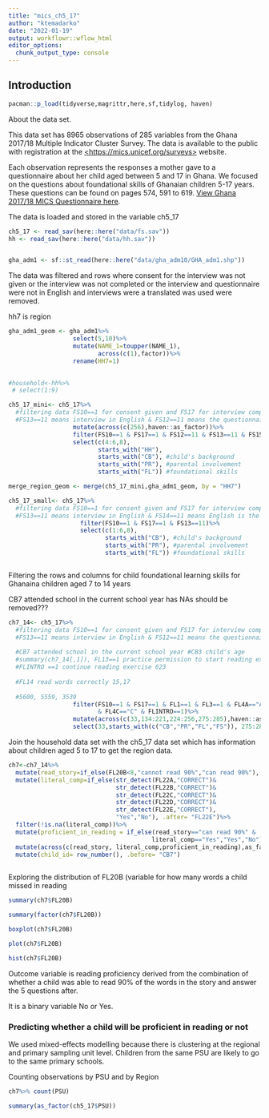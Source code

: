```yaml
---
title: "mics_ch5_17"
author: "ktemadarko"
date: "2022-01-19"
output: workflowr::wflow_html
editor_options:
  chunk_output_type: console
---
```


## Introduction

```r
pacman::p_load(tidyverse,magrittr,here,sf,tidylog, haven)
```

About the data set.

This data set has 8965 observations of 285 variables from the Ghana 2017/18 Multiple Indicator Cluster Survey.
The data is available to the public with registration at the [\<https://mics.unicef.org/surveys>](https://mics.unicef.org/surveys) website.

Each observation represents the responses a mother gave to a questionnaire about her child aged between 5 and 17 in Ghana.
We focused on the questions about foundational skills of Ghanaian children 5-17 years.
These questions can be found on pages 574, 591 to 619.
[View Ghana 2017/18 MICS Questionnaire here](https://mics-surveys-prod.s3.amazonaws.com/MICS6/West%20and%20Central%20Africa/Ghana/2017-2018/Survey%20findings/Ghana%202017-18%20MICS%20Survey%20Findings%20Report_English.pdf).

The data is loaded and stored in the variable ch5_17

```r
ch5_17 <- read_sav(here::here("data/fs.sav"))
hh <- read_sav(here::here("data/hh.sav"))


gha_adm1 <- sf::st_read(here::here("data/gha_adm10/GHA_adm1.shp"))
```

The data was filtered and rows where consent for the interview was not given or the interview was not completed or the interview and questionnaire were not in English and interviews were a translated was used were removed.

hh7 is region

```r
gha_adm1_geom <- gha_adm1%>%
                  select(5,10)%>%
                  mutate(NAME_1=toupper(NAME_1),
                         across(c(1),factor))%>%
                  rename(HH7=1)
                  

#household<-hh%>%
 # select(1:9)

ch5_17_mini<- ch5_17%>%
  #filtering data FS10==1 for consent given and FS17 for interview completed.
  #FS13==11 means interview in English & FS12==11 means the questionnaire was in English and FS15==3 means no interpretor used
                  mutate(across(c(256),haven::as_factor))%>%
                  filter(FS10==1 & FS17==1 & FS12==11 & FS13==11 & FS15==3)%>%
                  select(c(4:6,8),
                         starts_with("HH"),
                         starts_with("CB"), #child's background
                         starts_with("PR"), #parental involvement
                         starts_with("FL")) #foundational skills

merge_region_geom <- merge(ch5_17_mini,gha_adm1_geom, by = "HH7")

ch5_17_small<- ch5_17%>%
  #filtering data FS10==1 for consent given and FS17 for interview completed.
  #FS13==11 means interview in English & FS14==11 means English is the native language of the responder
                    filter(FS10==1 & FS17==1 & FS13==11)%>%
                    select(c(1:6,8),
                           starts_with("CB"), #child's background
                           starts_with("PR"), #parental involvement
                           starts_with("FL")) #foundational skills


```

```r

```

Filtering the rows and columns for child foundational learning skills for Ghanaina children aged 7 to 14 years

CB7 attended school in the current school year has NAs should be removed???

```r
ch7_14<- ch5_17%>%
  #filtering data FS10==1 for consent given and FS17 for interview completed.
  #FS13==11 means interview in English & FS12==11 means the questionnaire was in English and FS15==3 means no interpretor used, FL1==1 permission given to interview child by parent, FL3== 1 child also gives consent for interview,
  
  #CB7 attended school in the current school year #CB3 child's age
  #summary(ch7_14[,1]), FL13==1 practice permission to start reading exercise ,1662 observations
  #FLINTRO ==1 continue reading exercise 623
  
  #FL14 read words correctly 15,17
  
  #5600, 5559, 3539
                  filter(FS10==1 & FS17==1 & FL1==1 & FL3==1 & FL4A=="A"& FL4B=="B"
                         & FL4C=="C" & FLINTRO==1)%>%
                  mutate(across(c(33,134:221,224:256,275:285),haven::as_factor))%>%
                  select(33,starts_with(c("CB","PR","FL","FS")), 275:285) #find outcome variable
```

Join the household data set with the ch5_17 data set which has information about children aged 5 to 17 to get the region data.

```r
ch7<-ch7_14%>%
  mutate(read_story=if_else(FL20B<8,"cannot read 90%","can read 90%"), .after= "FL20B")%>%
  mutate(literal_comp=if_else(str_detect(FL22A,"CORRECT")&
                              str_detect(FL22B,"CORRECT")&
                              str_detect(FL22C,"CORRECT")&
                              str_detect(FL22D,"CORRECT")&
                              str_detect(FL22E,"CORRECT"),
                              "Yes","No"), .after= "FL22E")%>%
  filter(!is.na(literal_comp))%>%
  mutate(proficient_in_reading = if_else(read_story=="can read 90%" &
                                        literal_comp=="Yes","Yes","No"),.after= "literal_comp") %>%
  mutate(across(c(read_story, literal_comp,proficient_in_reading),as_factor))%>%
  mutate(child_id= row_number(), .before= "CB7")
                                                
```

Exploring the distribution of FL20B (variable for how many words a child missed in reading

```r
summary(ch7$FL20B)

summary(factor(ch7$FL20B))

boxplot(ch7$FL20B)

plot(ch7$FL20B)

hist(ch7$FL20B)
```

Outcome variable is reading proficiency derived from the combination of whether a child was able to read 90% of the words in the story and answer the 5 questions after.

It is a binary variable No or Yes.

### Predicting whether a child will be proficient in reading or not

We used mixed-effects modelling because there is clustering at the regional and primary sampling unit level.
Children from the same PSU are likely to go to the same primary schools.

Counting observations by PSU and by Region

```r
ch7%>% count(PSU)

summary(as_factor(ch5_17$PSU))
```
